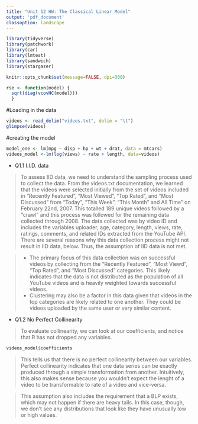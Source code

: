 ```yaml
---
title: "Unit 12 HW: The Classical Linear Model"
output: 'pdf_document'  
classoption: landscape
---
```


```r
library(tidyverse)
library(patchwork)
library(car)
library(lmtest)
library(sandwich)
library(stargazer)
```

```r
knitr::opts_chunk$set(message=FALSE, dpi=300)
```


```r
rse <- function(model) { 
  sqrt(diag(vcovHC(model)))
  }
```

#Loading in the data

```r
videos <- read_delim("videos.txt", delim = "\t")
glimpse(videos)
```


#creating the model

```r
model_one <- lm(mpg ~ disp + hp + wt + drat, data = mtcars)
videos_model <-lm(log(views) ~ rate + length, data=videos)
```

- Q1.1 I.I.D. data

>To assess IID data, we need to understand the sampling process used to collect the data. From the videos.txt documentation, we learned that the videos were selected initially from the set of videos included in "Recently Featured", "Most Viewed", "Top Rated", and "Most Discussed" from "Today", "This Week", "This Month" and All Time" on February 22nd, 2007. This totalled 189 unique videos followed by a "crawl" and this process was followed for the remaining data collected through 2008. The data collected was by video ID and includes the variables uploader, age, category, length, views, rate, ratings, comments, and related IDs extracted from the YouTube API. There are several reasons why this data collection process might not result in IID data, below. Thus, the assumption of IID data is not met.

>- The primary focus of this data collection was on successful videos by collecting from the "Recently Featured", "Most Viewd", "Top Rated", and "Most Discussed" categories. This likely indicates that the data is not distributed as the population of all YouTube videos and is heavily weighted towards successful videos.
>- Clustering may also be a factor in this data given that videos in the top categories are likely related to one another. They could be videos uploaded by the same user or very similar content.


- Q1.2 No Perfect Collinearity

> To evaluate collinearity, we can look at our coefficients, and notice that R has not dropped any variables. 

```r
videos_model$coefficients
```

> This tells us that there is no perfect collinearity between our variables. Perfect collinearity indicates that one data series can be exactly produced through a simple transformation from another. Intuitively, this also makes sense because you wouldn't expect the lenght of a video to be transformable to rate of a video and vice-versa.

>This assumption also includes the requirement that a BLP exists, which may not happen if there are heavy tails.  In this case, though, we don't see any distributions that look like they have unusually low or high values.



